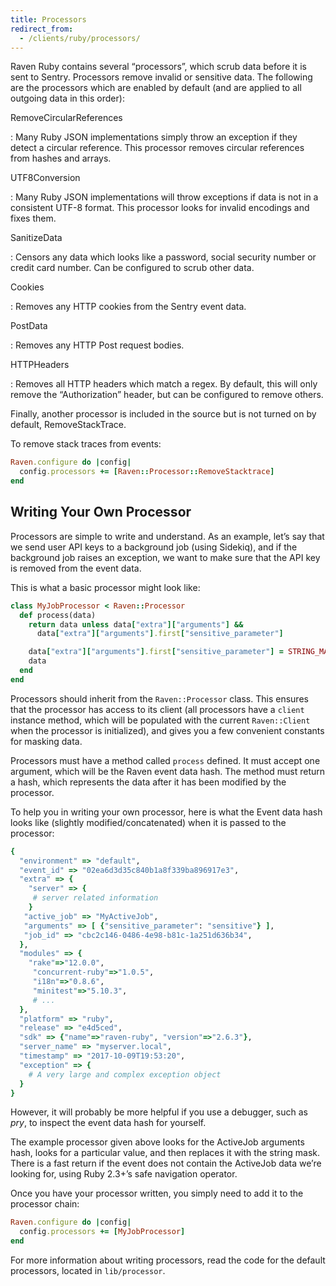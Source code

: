 ```yaml
---
title: Processors
redirect_from:
  - /clients/ruby/processors/
---
```


Raven Ruby contains several “processors”, which scrub data before it is sent to Sentry. Processors remove invalid or sensitive data. The following are the processors which are enabled by default (and are applied to all outgoing data in this order):

RemoveCircularReferences

: Many Ruby JSON implementations simply throw an exception if they detect a circular reference. This processor removes circular references from hashes and arrays.

UTF8Conversion

: Many Ruby JSON implementations will throw exceptions if data is not in a consistent UTF-8 format. This processor looks for invalid encodings and fixes them.

SanitizeData

: Censors any data which looks like a password, social security number or credit card number. Can be configured to scrub other data.

Cookies

: Removes any HTTP cookies from the Sentry event data.

PostData

: Removes any HTTP Post request bodies.

HTTPHeaders

: Removes all HTTP headers which match a regex. By default, this will only remove the “Authorization” header, but can be configured to remove others.

Finally, another processor is included in the source but is not turned on by default, RemoveStackTrace.

To remove stack traces from events:

```ruby
Raven.configure do |config|
  config.processors += [Raven::Processor::RemoveStacktrace]
end
```

## Writing Your Own Processor

Processors are simple to write and understand. As an example, let’s say that we send user API keys to a background job (using Sidekiq), and if the background job raises an exception, we want to make sure that the API key is removed from the event data.

This is what a basic processor might look like:

```ruby
class MyJobProcessor < Raven::Processor
  def process(data)
    return data unless data["extra"]["arguments"] &&
      data["extra"]["arguments"].first["sensitive_parameter"]

    data["extra"]["arguments"].first["sensitive_parameter"] = STRING_MASK
    data
  end
end
```

Processors should inherit from the `Raven::Processor` class. This ensures that the processor has access to its client (all processors have a `client` instance method, which will be populated with the current `Raven::Client` when the processor is initialized), and gives you a few convenient constants for masking data.

Processors must have a method called `process` defined. It must accept one argument, which will be the Raven event data hash. The method must return a hash, which represents the data after it has been modified by the processor.

To help you in writing your own processor, here is what the Event data hash looks like (slightly modified/concatenated) when it is passed to the processor:

```ruby
{
  "environment" => "default",
  "event_id" => "02ea6d3d35c840b1a8f339ba896917e3",
  "extra" => {
    "server" => {
     # server related information
    }
   "active_job" => "MyActiveJob",
   "arguments" => [ {"sensitive_parameter": "sensitive"} ],
   "job_id" => "cbc2c146-0486-4e98-b81c-1a251d636b34",
  },
  "modules" => {
    "rake"=>"12.0.0",
     "concurrent-ruby"=>"1.0.5",
     "i18n"=>"0.8.6",
     "minitest"=>"5.10.3",
     # ...
  },
  "platform" => "ruby",
  "release" => "e4d5ced",
  "sdk" => {"name"=>"raven-ruby", "version"=>"2.6.3"},
  "server_name" => "myserver.local",
  "timestamp" => "2017-10-09T19:53:20",
  "exception" => {
    # A very large and complex exception object
  }
}
```

However, it will probably be more helpful if you use a debugger, such as _pry_, to inspect the event data hash for yourself.

The example processor given above looks for the ActiveJob arguments hash, looks for a particular value, and then replaces it with the string mask. There is a fast return if the event does not contain the ActiveJob data we’re looking for, using Ruby 2.3+’s safe navigation operator.

Once you have your processor written, you simply need to add it to the processor chain:

```ruby
Raven.configure do |config|
  config.processors += [MyJobProcessor]
end
```

For more information about writing processors, read the code for the default processors, located in `lib/processor`.

